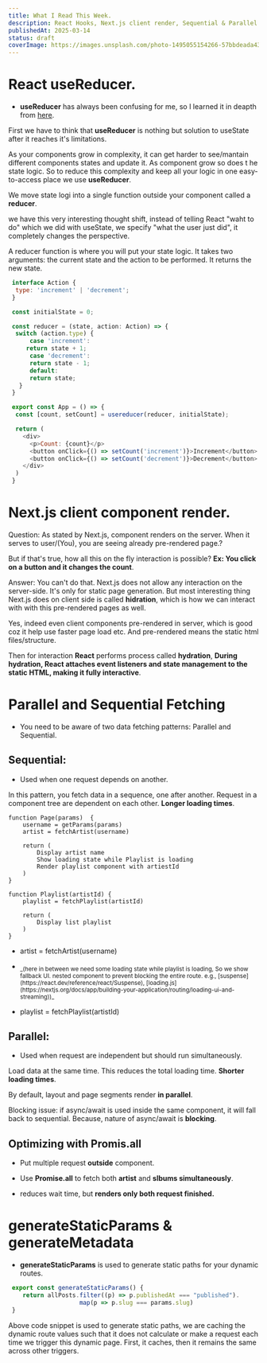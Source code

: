 ```yaml
---
title: What I Read This Week.
description: React Hooks, Next.js client render, Sequential & Parallel  Fetching.
publishedAt: 2025-03-14
status: draft
coverImage: https://images.unsplash.com/photo-1495055154266-57bbdeada43e?q=80&w=2070&auto=format&fit=crop&ixlib=rb-4.0.3&ixid=M3wxMjA3fDB8MHxwaG90by1wYWdlfHx8fGVufDB8fHx8fA%3D%3D
---
```


# React useReducer.

- **useReducer** has always been confusing for me, so I learned it in deapth from [here](https://www.youtube.com/watch?v=rgp_iCVS8ys).

First we have to think that **useReducer** is nothing but solution to useState after it reaches it's limitations.

As your components grow in complexity, it can get harder to see/mantain different components states and update it. As component grow so does t he state logic.
So to reduce this complexity and keep all your logic in one easy-to-access place we use **useReducer**.

We move state logi into a single function outside your component called a **reducer**.

we have this very interesting thought shift, instead of telling React "waht to do" which we did with useState, we specify "what the user just did", it completely changes the perspective.

A reducer function is where you will put your state logic. It takes two arguments: the current state and the action to be performed. It returns the new state.

```js title="reducer.tsx"
 interface Action {
  type: 'increment' | 'decrement';
 }

 const initialState = 0;

 const reducer = (state, action: Action) => {
  switch (action.type) {
      case 'increment':
	 return state + 1;
      case 'decrement':
	  return state - 1;
      default:
	  return state;
   }
 }

 export const App = () => {
  const [count, setCount] = usereducer(reducer, initialState);

  return (
    <div>
      <p>Count: {count}</p>
      <button onClick={() => setCount('increment')}>Increment</button>
      <button onClick={() => setCount('decrement')}>Decrement</button>
    </div>
  )
 }
```

# Next.js client component render.

Question: As stated by Next.js, component renders on the server. When it serves to user/(You), you are seeing already pre-rendered page.?

But if that's true, how all this on the fly interaction is possible? **Ex: You click on a button and it changes the count**.

Answer: You can't do that. Next.js does not allow any interaction on the server-side. It's only for static page generation. But most interesting thing Next.js does on client side is called **hidration**, which is how we can interact with with this pre-rendered pages as well.

Yes, indeed even client components pre-rendered in server, which is good coz it help use faster page load etc. And pre-rendered means the static html files/structure.

Then for interaction **React** performs process called **hydration**, **During hydration, React attaches event listeners and state management to the static HTML, making it fully interactive**.

# Parallel and Sequential Fetching

- You need to be aware of two data fetching patterns: Parallel and Sequential.

## Sequential:

- Used when one request depends on another.

In this pattern, you fetch data in a sequence, one after another. Request in a component tree are dependent on each other. **Longer loading times**.

```tsx
function Page(params)  {
	username = getParams(params)
	artist = fetchArtist(username)

	return (
		Display artist name
		Show loading state while Playlist is loading
		Render playlist component with artiestId
	)
}

function Playlist(artistId) {
	playlist = fetchPlaylist(artistId)

	return (
	    Display list playlist
	)
}
```

- artist = fetchArtist(username)

- <sub>
    _(here in between we need some loading state while playlist is loading, So
    we show fallback UI. nested component to prevent blocking the entire route.
    e.g., [suspense](https://react.dev/reference/react/Suspense),
    [loading.js](https://nextjs.org/docs/app/building-your-application/routing/loading-ui-and-streaming))_
  </sub>

- playlist = fetchPlaylist(artistId)

## Parallel:

- Used when request are independent but should run simultaneously.

Load data at the same time. This reduces the total loading time. **Shorter loading times**.

By default, layout and page segments render **in parallel**.

Blocking issue: if async/await is used inside the same component, it will fall back to sequential. Because, nature of async/await is **blocking**.

## Optimizing with Promis.all

- Put multiple request **outside** component.

- Use **Promise.all** to fetch both **artist** and **slbums simultaneously**.

- reduces wait time, but **renders only both request finished.**

# generateStaticParams & generateMetadata

- **generateStaticParams** is used to generate static paths for your dynamic routes.

```js
 export const generateStaticParams() {
    return allPosts.filter((p) => p.publishedAt === "published").
                    map(p => p.slug === params.slug)
 }
```

Above code snippet is used to generate static paths, we are caching the dynamic route values such that it does not calculate or make a request each time we trigger this dynamic page. First, it caches, then it remains the same across other triggers.
